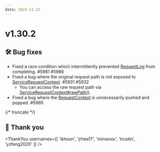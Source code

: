 ```yaml
---
date: 2024-11-22
---
```


# v1.30.2

## 🛠️ Bug fixes

- Fixed a race condition which intermittently prevented [RequestLog](type) from completing. #5981 #5986
- Fixed a bug where the original request path is not exposed to [ServiceRequestContext](type). #5931 #5932
  - You can access the raw request path via [ServiceRequestContext#rawPath()](type).
- Fixed a bug where the [RequestContext](type) is unnecessarily pushed and popped. #5985

{/* truncate */}

## 🙇 Thank you

<ThankYou usernames={[
  'ikhoon',
  'jrhee17',
  'minwoox',
  'trustin',
  'yzfeng2020'
]} />
